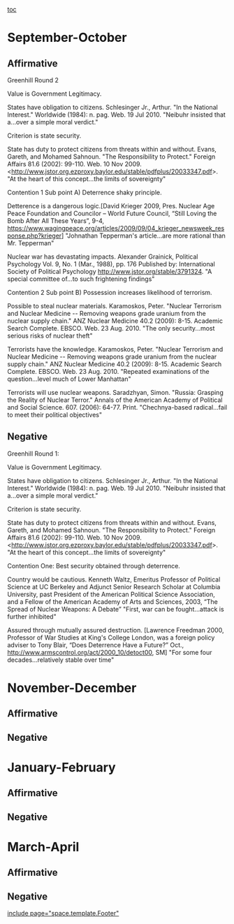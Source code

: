 [[toc]]
=September-October= 
==Affirmative== 

Greenhill Round 2

Value is Government Legitimacy.

States have obligation to citizens. Schlesinger Jr., Arthur. "In the
National Interest." Worldwide (1984): n. pag. Web. 19 Jul 2010.
"Neibuhr insisted that a...over a simple moral verdict."

Criterion is state security.

State has duty to protect citizens from threats within and without.
Evans, Gareth, and Mohamed Sahnoun. "The Responsibility to Protect."
Foreign Affairs 81.6 (2002): 99-110. Web. 10 Nov 2009.
<http://www.jstor.org.ezproxy.baylor.edu/stable/pdfplus/20033347.pdf>.
"At the heart of this concept...the limits of sovereignty"

Contention 1 Sub point A) Deterrence shaky principle.

Detterence is a dangerous logic.[David Krieger 2009, Pres. Nuclear Age
Peace Foundation and Councilor – World Future Council, “Still Loving
the Bomb After All These Years”, 9-4,
https://www.wagingpeace.org/articles/2009/09/04_krieger_newsweek_response.php?krieger]
"Johnathan Tepperman's article...are more rational than Mr. Tepperman"

Nuclear war has devastating impacts. Alexander Grainick, Political
Psychology Vol. 9, No. 1 (Mar., 1988), pp. 176 Published by:
International Society of Political Psychology
http://www.jstor.org/stable/3791324. "A special committee of...to such
frightening findings"

Contention 2 Sub point B) Possession increases likelihood of terrorism.

Possible to steal nuclear materials. Karamoskos, Peter. "Nuclear
Terrorism and Nuclear Medicine -- Removing weapons grade uranium from
the nuclear supply chain." ANZ Nuclear Medicine 40.2 (2009): 8-15.
Academic Search Complete. EBSCO. Web. 23 Aug. 2010. "The only
security...most serious risks of nuclear theft"

Terrorists have the knowledge. Karamoskos, Peter. "Nuclear Terrorism
and Nuclear Medicine -- Removing weapons grade uranium from the
nuclear supply chain." ANZ Nuclear Medicine 40.2 (2009): 8-15.
Academic Search Complete. EBSCO. Web. 23 Aug. 2010. "Repeated
examinations of the question...level much of Lower Manhattan"

Terrorists will use nuclear weapons. Saradzhyan, Simon. "Russia:
Grasping the Reality of Nuclear Terror." Annals of the American
Academy of Political and Social Science. 607. (2006): 64-77. Print.
"Chechnya-based radical...fail to meet their political objectives"

==Negative== 

Greenhill Round 1:

Value is Government Legitimacy.

States have obligation to citizens. Schlesinger Jr., Arthur. "In the
National Interest." Worldwide (1984): n. pag. Web. 19 Jul 2010.
"Neibuhr insisted that a...over a simple moral verdict."

Criterion is state security.

State has duty to protect citizens from threats within and without.
Evans, Gareth, and Mohamed Sahnoun. "The Responsibility to Protect."
Foreign Affairs 81.6 (2002): 99-110. Web. 10 Nov 2009.
<http://www.jstor.org.ezproxy.baylor.edu/stable/pdfplus/20033347.pdf>.
"At the heart of this concept...the limits of sovereignty"

Contention One: Best security obtained through deterrence.

Country would be cautious. Kenneth Waltz, Emeritus Professor of
Political Science at UC Berkeley and Adjunct Senior Research Scholar
at Columbia University, past President of the American Political
Science Association, and a Fellow of the American Academy of Arts and
Sciences, 2003, “The Spread of Nuclear Weapons: A Debate” "First, war
can be fought...attack is further inhibited"

Assured through mutually assured destruction. [Lawrence Freedman 2000,
Professor of War Studies at King's College London, was a foreign
policy adviser to Tony Blair, “Does Deterrence Have a Future?” Oct.,
http://www.armscontrol.org/act/2000_10/detoct00, SM] "For some four
decades...relatively stable over time"

=November-December= 
==Affirmative== 
==Negative== 

=January-February= 
==Affirmative== 
==Negative== 

=March-April= 
==Affirmative== 
==Negative== 

[[include page="space.template.Footer"]]